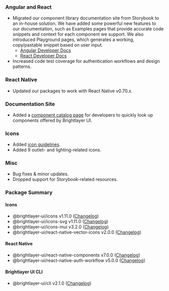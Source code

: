 ### Angular and React

-   Migrated our component library documentation site from Storybook to an in-house solution. We have added some powerful new features to our documentation, such as Examples pages that provide accurate code snippets and context for each component we support. We also introduced Playground pages, which generates a working, copy/pastable snippet based on user input.
    -   [Angular Developer Docs](https://brightlayer-ui-components.github.io/angular)
    -   [React Developer Docs](https://brightlayer-ui-components.github.io/react)
-   Increased code test coverage for authentication workflows and design patterns.

### React Native

-   Updated our packages to work with React Native v0.70.x.

### Documentation Site

-   Added a [component catalog page](/development/components) for developers to quickly look up components offered by Brightlayer UI.

### Icons

-   Added [icon guidelines](/style/icon-guidelines).
-   Added 9 outlet- and lighting-related icons.

### Misc

-   Bug fixes & minor updates.
-   Dropped support for Storybook-related resources.

### Package Summary

#### Icons

-   @brightlayer-ui/icons v1.11.0 ([Changelog](https://github.com/brightlayer-ui/icons/blob/master/CHANGELOG.md))
-   @brightlayer-ui/icons-svg v1.11.0 ([Changelog](https://github.com/brightlayer-ui/icons/blob/master/CHANGELOG.md))
-   @brightlayer-ui/icons-mui v3.2.0 ([Changelog](https://github.com/brightlayer-ui/icons/blob/master/mui/CHANGELOG.md))
-   @brightlayer-ui/react-native-vector-icons v2.0.0 ([Changelog](https://github.com/brightlayer-ui/icons/blob/master/rn-vector/CHANGELOG.md))

#### React Native

-   @brightlayer-ui/react-native-components v7.0.0 ([Changelog](https://github.com/brightlayer-ui/react-native-component-library/blob/master/CHANGELOG.md))
-   @brightlayer-ui/react-native-auth-workflow v5.0.0 ([Changelog](https://github.com/brightlayer-ui/react-native-workflows/blob/master/login-workflow/CHANGELOG.md))

#### Brightlayer UI CLI

-   @brightlayer-ui/cli v2.1.0 ([Changelog](https://github.com/brightlayer-ui/brightlayer-ui-cli/blob/master/CHANGELOG.md))
